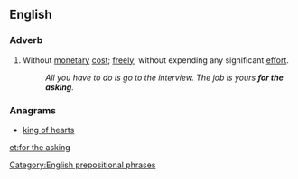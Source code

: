 ==English==

===Adverb===
{{en-adv|pos=[[for]] [[the]] [[asking]]|-}}

# {{idiomatic}} Without [[monetary]] [[cost]]; [[free]]ly; without expending any significant [[effort]].
#: ''All you have to do is go to the interview. The job is yours '''for the asking'''.''

===Anagrams===
* [[king of hearts#English|king of hearts]]

[[Category:English prepositional phrases]]

[[et:for the asking]]